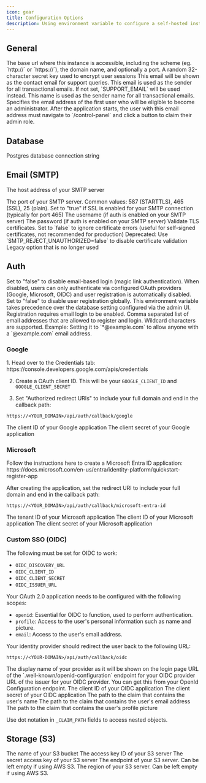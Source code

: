 ```yaml
---
icon: gear
title: Configuration Options
description: Using environment variable to configure a self-hosted instance of Rallly.
---
```


## General

<ParamField path="NEXT_PUBLIC_BASE_URL" required>
  The base url where this instance is accessible, including the scheme (eg.
  `http://` or `https://`), the domain name, and optionally a port.
</ParamField>

<ParamField path="SECRET_PASSWORD" required>
  A random 32-character secret key used to encrypt user sessions
</ParamField>

<ParamField path="SUPPORT_EMAIL" required>
  This email will be shown as the contact email for support queries.
</ParamField>

<ParamField path="NOREPLY_EMAIL">
  This email is used as the sender for all transactional emails. If not set,
  `SUPPORT_EMAIL` will be used instead.
</ParamField>

<ParamField path="NOREPLY_EMAIL_NAME" default="Rallly">
  This name is used as the sender name for all transactional emails.
</ParamField>

<ParamField path="INITIAL_ADMIN_EMAIL">
  Specifies the email address of the first user who will be eligible to become an administrator. After the application starts, the user with this email address must navigate to `/control-panel` and click a button to claim their admin role.
</ParamField>


## Database

<ParamField path="DATABASE_URL" required>
  Postgres database connection string
</ParamField>

## Email (SMTP)

<ParamField path="SMTP_HOST">The host address of your SMTP server</ParamField>

<ParamField path="SMTP_PORT">
  The port of your SMTP server. Common values: 587 (STARTTLS), 465 (SSL), 25 (plain).
</ParamField>

<ParamField path="SMTP_SECURE" default="false">
  Set to "true" if SSL is enabled for your SMTP connection (typically for port 465)
</ParamField>

<ParamField path="SMTP_USER" default="">
  The username (if auth is enabled on your SMTP server)
</ParamField>

<ParamField path="SMTP_PWD" default="">
  The password (if auth is enabled on your SMTP server)
</ParamField>

<ParamField path="SMTP_REJECT_UNAUTHORIZED" default="true">
  Validate TLS certificates. Set to `false` to ignore certificate errors (useful for self-signed certificates, not recommended for production)
</ParamField>

<ParamField path="SMTP_TLS_ENABLED">
  <Warning>Deprecated: Use `SMTP_REJECT_UNAUTHORIZED=false` to disable certificate validation</Warning>
  Legacy option that is no longer used
</ParamField>

## Auth

<ParamField path="EMAIL_LOGIN_ENABLED" default="true">
  Set to "false" to disable email-based login (magic link authentication).
  When disabled, users can only authenticate via configured OAuth providers
  (Google, Microsoft, OIDC) and user registration is automatically disabled.
</ParamField>

<ParamField path="REGISTRATION_ENABLED" default="true">
  Set to "false" to disable user registration globally. This environment variable
  takes precedence over the database setting configured via the admin UI.
  Registration requires email login to be enabled.
</ParamField>

<ParamField path="ALLOWED_EMAILS">
  Comma separated list of email addresses that are allowed to register and
  login. Wildcard characters are supported. Example: Setting it to
  `*@example.com` to allow anyone with a `@example.com` email address.
</ParamField>

### Google

<Accordion title="Setup">
1. Head over to the Credentials tab: https://console.developers.google.com/apis/credentials

2. Create a OAuth client ID. This will be your `GOOGLE_CLIENT_ID` and `GOOGLE_CLIENT_SECRET`

3. Set "Authorized redirect URIs" to include your full domain and end in the callback path:

```
https://<YOUR_DOMAIN>/api/auth/callback/google
```
</Accordion>

<ParamField path="GOOGLE_CLIENT_ID">
  The client ID of your Google application
</ParamField>

<ParamField path="GOOGLE_CLIENT_SECRET">
  The client secret of your Google application
</ParamField>

### Microsoft

<Accordion title="Setup">
Follow the instructions here to create a Microsoft Entra ID application: https://docs.microsoft.com/en-us/entra/identity-platform/quickstart-register-app

After creating the application, set the redirect URI to include your full domain and end in the callback path:

```
https://<YOUR_DOMAIN>/api/auth/callback/microsoft-entra-id
```
</Accordion>

<ParamField path="MICROSOFT_TENANT_ID">
  The tenant ID of your Microsoft application
</ParamField>

<ParamField path="MICROSOFT_CLIENT_ID">
  The client ID of your Microsoft application
</ParamField>

<ParamField path="MICROSOFT_CLIENT_SECRET">
  The client secret of your Microsoft application
</ParamField>

### Custom SSO (OIDC)

The following must be set for OIDC to work:

- `OIDC_DISCOVERY_URL`
- `OIDC_CLIENT_ID`
- `OIDC_CLIENT_SECRET`
- `OIDC_ISSUER_URL`

<Accordion title="Setup">
Your OAuth 2.0 application needs to be configured with the following scopes:

- `openid`: Essential for OIDC to function, used to perform authentication.
- `profile`: Access to the user's personal information such as name and picture.
- `email`: Access to the user's email address.

Your identity provider should redirect the user back to the following URL:

```
https://<YOUR-DOMAIN>/api/auth/callback/oidc
```
</Accordion>

<ParamField path="OIDC_NAME" default="OpenID Connect">
  The display name of your provider as it will be shown on the login page
</ParamField>

<ParamField path="OIDC_DISCOVERY_URL">
  URL of the `.well-known/openid-configuration` endpoint for your OIDC provider
</ParamField>

<ParamField path="OIDC_ISSUER_URL">
  URL of the issuer for your OIDC provider. You can get this from your OpenId
  Configuration endpoint.
</ParamField>

<ParamField path="OIDC_CLIENT_ID">
  The client ID of your OIDC application
</ParamField>

<ParamField path="OIDC_CLIENT_SECRET">
  The client secret of your OIDC application
</ParamField>

<ParamField path="OIDC_NAME_CLAIM_PATH" default="name">
  The path to the claim that contains the user's name
</ParamField>

<ParamField path="OIDC_EMAIL_CLAIM_PATH" default="email">
  The path to the claim that contains the user's email address
</ParamField>

<ParamField path="OIDC_PICTURE_CLAIM_PATH" default="picture">
  The path to the claim that contains the user's profile picture
</ParamField>

<Info>Use dot notation in `_CLAIM_PATH` fields to access nested objects.</Info>

## Storage (S3)

<ParamField path="S3_BUCKET_NAME">
  The name of your S3 bucket
</ParamField>

<ParamField path="S3_ACCESS_KEY_ID">
  The access key ID of your S3 server
</ParamField>

<ParamField path="S3_SECRET_ACCESS_KEY">
  The secret access key of your S3 server
</ParamField>

<ParamField path="S3_ENDPOINT">
  The endpoint of your S3 server. Can be left empty if using AWS S3.
</ParamField>

<ParamField path="S3_REGION">
  The region of your S3 server. Can be left empty if using AWS S3.
</ParamField>